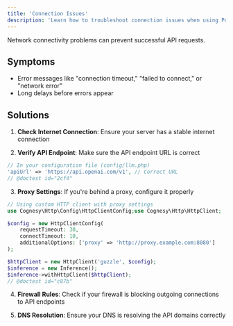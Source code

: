 ```yaml
---
title: 'Connection Issues'
description: 'Learn how to troubleshoot connection issues when using Polyglot.'
---
```


Network connectivity problems can prevent successful API requests.

## Symptoms

- Error messages like "connection timeout," "failed to connect," or "network error"
- Long delays before errors appear

## Solutions

1. **Check Internet Connection**: Ensure your server has a stable internet connection

2. **Verify API Endpoint**: Make sure the API endpoint URL is correct
```php
// In your configuration file (config/llm.php)
'apiUrl' => 'https://api.openai.com/v1', // Correct URL
// @doctest id="2cf4"
```

3. **Proxy Settings**: If you're behind a proxy, configure it properly

```php
// Using custom HTTP client with proxy settings
use Cognesy\Http\Config\HttpClientConfig;use Cognesy\Http\HttpClient;

$config = new HttpClientConfig(
    requestTimeout: 30,
    connectTimeout: 10,
    additionalOptions: ['proxy' => 'http://proxy.example.com:8080']
);

$httpClient = new HttpClient('guzzle', $config);
$inference = new Inference();
$inference->withHttpClient($httpClient);
// @doctest id="c87b"
```

4. **Firewall Rules**: Check if your firewall is blocking outgoing connections to API endpoints

5. **DNS Resolution**: Ensure your DNS is resolving the API domains correctly

